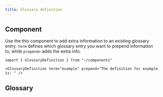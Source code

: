 ```yaml
---
title: Glossary definition
---
```


## Component

Use the this component to add extra information to an existing glossary entry. `term` defines which glossary entry you want to prepend information to, while `prepend=` adds the extra info.

```mdx live
import { GlossaryDefinition } from "~/components"

<GlossaryDefinition term="example" prepend="The definition for example is: " />
```

## Glossary


<Code title="/src/content/glossary/style-guide.yaml" code={glossary} lang="yaml" />